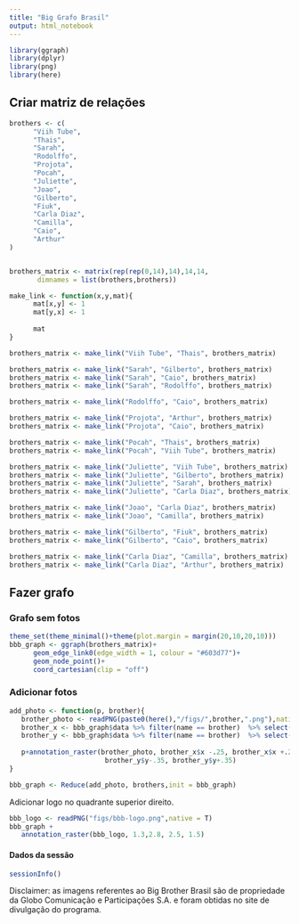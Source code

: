```yaml
---
title: "Big Grafo Brasil"
output: html_notebook
---
```


```r
library(ggraph)
library(dplyr)
library(png)
library(here)
```

## Criar matriz de relações
```r
brothers <- c(
      "Viih Tube",
      "Thais",
      "Sarah",
      "Rodolffo",
      "Projota",
      "Pocah",
      "Juliette",
      "Joao",
      "Gilberto",
      "Fiuk",
      "Carla Diaz",
      "Camilla",
      "Caio",
      "Arthur"
)


brothers_matrix <- matrix(rep(rep(0,14),14),14,14,
       dimnames = list(brothers,brothers))
```

```r
make_link <- function(x,y,mat){
      mat[x,y] <- 1
      mat[y,x] <- 1
      
      mat
}

brothers_matrix <- make_link("Viih Tube", "Thais", brothers_matrix)

brothers_matrix <- make_link("Sarah", "Gilberto", brothers_matrix)
brothers_matrix <- make_link("Sarah", "Caio", brothers_matrix)
brothers_matrix <- make_link("Sarah", "Rodolffo", brothers_matrix)

brothers_matrix <- make_link("Rodolffo", "Caio", brothers_matrix)

brothers_matrix <- make_link("Projota", "Arthur", brothers_matrix)
brothers_matrix <- make_link("Projota", "Caio", brothers_matrix)

brothers_matrix <- make_link("Pocah", "Thais", brothers_matrix)
brothers_matrix <- make_link("Pocah", "Viih Tube", brothers_matrix)

brothers_matrix <- make_link("Juliette", "Viih Tube", brothers_matrix)
brothers_matrix <- make_link("Juliette", "Gilberto", brothers_matrix)
brothers_matrix <- make_link("Juliette", "Sarah", brothers_matrix)
brothers_matrix <- make_link("Juliette", "Carla Diaz", brothers_matrix)

brothers_matrix <- make_link("Joao", "Carla Diaz", brothers_matrix)
brothers_matrix <- make_link("Joao", "Camilla", brothers_matrix)

brothers_matrix <- make_link("Gilberto", "Fiuk", brothers_matrix)
brothers_matrix <- make_link("Gilberto", "Caio", brothers_matrix)

brothers_matrix <- make_link("Carla Diaz", "Camilla", brothers_matrix)
brothers_matrix <- make_link("Carla Diaz", "Arthur", brothers_matrix)


```

## Fazer grafo
### Grafo sem fotos
```r
theme_set(theme_minimal()+theme(plot.margin = margin(20,10,20,10)))
bbb_graph <- ggraph(brothers_matrix)+
      geom_edge_link0(edge_width = 1, colour = "#603d77")+
      geom_node_point()+
      coord_cartesian(clip = "off")
```

### Adicionar fotos
```r
add_photo <- function(p, brother){
   brother_photo <- readPNG(paste0(here(),"/figs/",brother,".png"),native = T)
   brother_x <- bbb_graph$data %>% filter(name == brother)  %>% select(x)
   brother_y <- bbb_graph$data %>% filter(name == brother)  %>% select(y)
   
   p+annotation_raster(brother_photo, brother_x$x -.25, brother_x$x +.25, 
                        brother_y$y-.35, brother_y$y+.35)
}

bbb_graph <- Reduce(add_photo, brothers,init = bbb_graph)
```

Adicionar logo no quadrante superior direito.
```r
bbb_logo <- readPNG("figs/bbb-logo.png",native = T)
bbb_graph +
   annotation_raster(bbb_logo, 1.3,2.8, 2.5, 1.5)
```

#### Dados da sessão
```r
sessionInfo()
```

Disclaimer: as imagens referentes ao Big Brother Brasil são de propriedade da Globo Comunicação e Participações S.A. e foram obtidas no site de divulgação do programa.